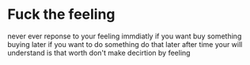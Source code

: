 # Fuck the feeling 

never ever reponse to your feeling immdiatly if you want buy something buying later if you want to do something 
do that later after time your will understand is that worth don't make decirtion by feeling